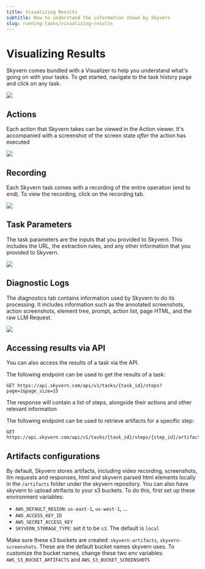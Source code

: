 ---
title: Visualizing Results
subtitle: How to understand the information shown by Skyvern
slug: running-tasks/visualizing-results
---


# Visualizing Results
Skyvern comes bundled with a Visualizer to help you understand what's going on with your tasks. To get started, navigate to the task history page and click on any task.

<img src="../images/visualizing_results/navigate_to_task.png" />


## Actions 
Each action that Skyvern takes can be viewed in the Action viewer. It's accompanied with a screenshot of the screen state *after* the action has executed

<img src="../images/visualizing_results/view_actions.png" />

## Recording 
Each Skyvern task comes with a recording of the entire operation (end to end). To view the recording, click on the recording tab.

<img src="../images/visualizing_results/view_recording.png" />

## Task Parameters 
The task parameters are the inputs that you provided to Skyvern. This includes the URL, the extraction rules, and any other information that you provided to Skyvern.

<img src="../images/visualizing_results/view_parameters.png" />

## Diagnostic Logs
The diagnostics tab contains information used by Skyvern to do its processing. It includes information such as the annotated screenshots, action screenshots, element tree, prompt, action list, page HTML, and the raw LLM Request. 

<img src="../images/visualizing_results/view_diagnostics.png" />

## Accessing results via API

You can also access the results of a task via the API. 

The following endpoint can be used to get the results of a task:
```
GET https://api.skyvern.com/api/v1/tasks/{task_id}/steps?page=1&page_size=15
```

The response will contain a list of steps, alongside their actions and other relevant information

The following endpoint can be used to retrieve artifacts for a specific step:
```
GET https://api.skyvern.com/api/v1/tasks/{task_id}/steps/{step_id}/artifacts
```

## Artifacts configurations
By default, Skyvern stores artifacts, including video recording, screenshots, llm requests and responses, html and skyvern parsed html elements locally in the `/artifacts` folder under the skyvern repository.
You can also have skyvern to upload atrifacts to your s3 buckets. To do this, first set up these environment variables:
- `AWS_DEFAULT_REGION`: `us-east-1`, `us-west-1`, ...
- `AWS_ACCESS_KEY_ID`
- `AWS_SECRET_ACCESS_KEY`
- `SKYVERN_STORAGE_TYPE`: set it to be `s3`. The default is `local`

Make sure these s3 buckets are created: `skyvern-artifacts`, `skyvern-screenshots`. These are the default bucket names skyvern uses. To customize the bucket names, change these two env variables: `AWS_S3_BUCKET_ARTIFACTS` and `AWS_S3_BUCKET_SCREENSHOTS`

